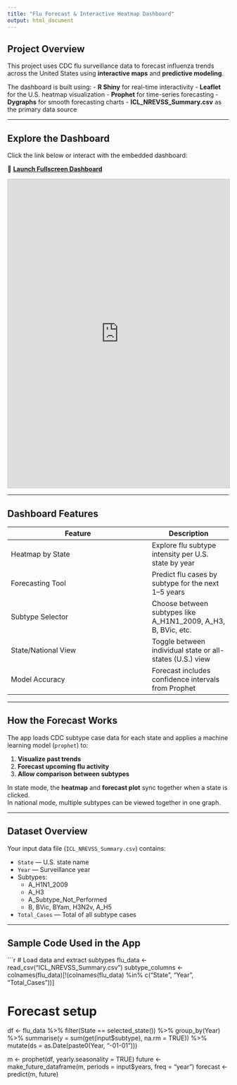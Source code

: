 ```yaml
---
title: "Flu Forecast & Interactive Heatmap Dashboard"
output: html_document
---
```


## Project Overview

This project uses CDC flu surveillance data to forecast influenza trends across the United States using **interactive maps** and **predictive modeling**.

The dashboard is built using:
- **R Shiny** for real-time interactivity
- **Leaflet** for the U.S. heatmap visualization
- **Prophet** for time-series forecasting
- **Dygraphs** for smooth forecasting charts
- **ICL_NREVSS_Summary.csv** as the primary data source

---

## Explore the Dashboard

Click the link below or interact with the embedded dashboard:

🔗 **[Launch Fullscreen Dashboard](https://gare-warr01.shinyapps.io/flu_forecast_app/)**

<iframe src="https://gare-warr01.shinyapps.io/flu_forecast_app/"
        width="100%" height="700px" frameborder="0" style="border: 1px solid #ccc;">
</iframe>

---

## Dashboard Features

| Feature               | Description |
|-----------------------|-------------|
| Heatmap by State   | Explore flu subtype intensity per U.S. state by year |
| Forecasting Tool   | Predict flu cases by subtype for the next 1–5 years |
| Subtype Selector   | Choose between subtypes like A_H1N1_2009, A_H3, B, BVic, etc. |
| State/National View | Toggle between individual state or all-states (U.S.) view |
| Model Accuracy     | Forecast includes confidence intervals from Prophet |

---

## How the Forecast Works

The app loads CDC subtype case data for each state and applies a machine learning model (`prophet`) to:

1. **Visualize past trends**  
2. **Forecast upcoming flu activity**  
3. **Allow comparison between subtypes**

In state mode, the **heatmap** and **forecast plot** sync together when a state is clicked.  
In national mode, multiple subtypes can be viewed together in one graph.

---

## Dataset Overview

Your input data file (`ICL_NREVSS_Summary.csv`) contains:

- `State` — U.S. state name  
- `Year` — Surveillance year  
- Subtypes:  
  - A_H1N1_2009  
  - A_H3  
  - A_Subtype_Not_Performed  
  - B, BVic, BYam, H3N2v, A_H5  
- `Total_Cases` — Total of all subtype cases

---

## Sample Code Used in the App

```r
# Load data and extract subtypes
flu_data <- read_csv("ICL_NREVSS_Summary.csv")
subtype_columns <- colnames(flu_data)[!(colnames(flu_data) %in% c("State", "Year", "Total_Cases"))]

# Forecast setup
df <- flu_data %>%
  filter(State == selected_state()) %>%
  group_by(Year) %>%
  summarise(y = sum(get(input$subtype), na.rm = TRUE)) %>%
  mutate(ds = as.Date(paste0(Year, "-01-01")))

m <- prophet(df, yearly.seasonality = TRUE)
future <- make_future_dataframe(m, periods = input$years, freq = "year")
forecast <- predict(m, future)
